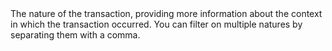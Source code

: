   

  
<ParamField body="Nature" type="string" >     
The nature of the transaction, providing more information about the context in which the transaction occurred. You can filter on multiple natures by separating them with a comma.  
</ParamField>